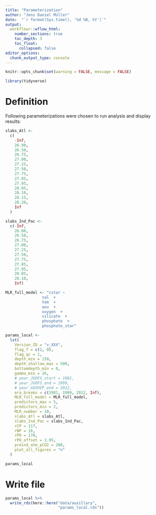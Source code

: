 ```yaml
---
title: "Parameterization"
author: "Jens Daniel Müller"
date:  "`r format(Sys.time(), '%d %B, %Y')`"
output: 
  workflowr::wflow_html:
    number_sections: true
    toc_depth: 3
    toc_float:
      collapsed: false
editor_options:
  chunk_output_type: console
---
```


```r
knitr::opts_chunk$set(warning = FALSE, message = FALSE)
```

```r
library(tidyverse)
```


# Definition

Following parameterizations were chosen to run analysis and display results:

```r
slabs_Atl <-
  c(
    -Inf,
    26.00,
    26.50,
    26.75,
    27.00,
    27.25,
    27.50,
    27.75,
    27.85,
    27.95,
    28.05,
    28.10,
    28.15,
    28.20,
    Inf
  )

slabs_Ind_Pac <-
  c(-Inf,
    26.00,
    26.50,
    26.75,
    27.00,
    27.25,
    27.50,
    27.75,
    27.85,
    27.95,
    28.05,
    28.10,
    Inf)

MLR_full_model <- "cstar ~ 
                sal  + 
                tem  + 
                aou  + 
                oxygen  + 
                silicate  + 
                phosphate  + 
                phosphate_star"

params_local <-
  lst(
    Version_ID = "v_XXX",
    flag_f = c(2, 0),
    flag_qc = 1,
    depth_min = 150,
    depth_shallow_max = 500,
    bottomdepth_min = 0,
    gamma_min = 26,
    # year_JGOFS_start = 1981,
    # year_JGOFS_end = 1999,
    # year_GOSHIP_end = 2012,
    era_breaks = c(1981, 1999, 2012, Inf),
    MLR_full_model = MLR_full_model,
    predictors_max = 5,
    predictors_min = 2,
    MLR_number = 10,
    slabs_Atl = slabs_Atl,
    slabs_Ind_Pac = slabs_Ind_Pac,
    rCP = 117,
    rNP = 16,
    rPO = 170,
    rPO_offset = 1.95,
    preind_atm_pCO2 = 280,
    plot_all_figures = "n"
  )

params_local

```

# Write file

```r

params_local %>%
  write_rds(here::here("data/auxillary",
                       "params_local.rds"))


```
